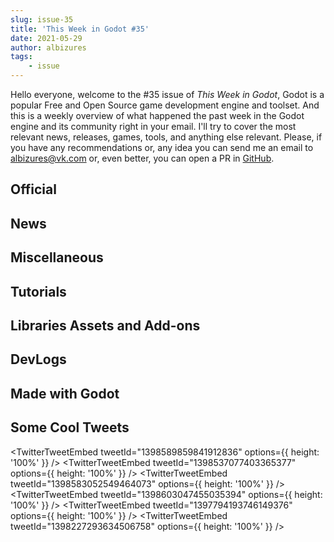 ```yaml
---
slug: issue-35
title: 'This Week in Godot #35'
date: 2021-05-29
author: albizures
tags:
	- issue
---
```


Hello everyone, welcome to the #35 issue of _This Week in Godot_, Godot is a popular Free and Open Source game development engine and toolset. And this is a weekly overview of what happened the past week in the Godot engine and its community right in your email. I'll try to cover the most relevant news, releases, games, tools, and anything else relevant. Please, if you have any recommendations or, any idea you can send me an email to albizures@vk.com or, even better, you can open a PR in [GitHub](https://github.com/albizures/ThisWeekInGodot).

## Official

<Card
	author="Godot Engine"
	link="https://godotengine.org/article/maintenance-release-godot-3-3-2"
	section="Official"
	label="Maintenance release: Godot 3.3.2"
	description="Here’s a new bugfix release for the 3.3 branch, fixing some regressions in Godot 3.3.1 (notably some crash conditions) and a handful of other minor issues."
	publisher="Godot Engine"
	icon="https://godotengine.org/themes/godotengine/assets/favicon.png"
	cover="https://godotengine.org/storage/app/uploads/public/60a/bf7/19d/60abf719de011665823007.png"
	date="2021-05-24T09:00:00.000Z"
/>

## News

<Card
	author="SRC Corporation"
	link="https://itch.io/jam/go-godot-jam"
	section="News"
	label="GoGodotJam has just started - the theme is GROWTH!"
	description="A game jam from 2021-05-23 to 2021-06-06 hosted by Redefine Gamedev, Rubens Rodrigues, bitbrain & ACB_Gamez."
	publisher="itch.io"
	icon="https://itch.io/favicon.ico"
	cover="https://img.itch.zone/aW1nLzU5MTU4OTQucG5n/original/w8VAT2.png"
	date="2021-05-30T19:21:00.000Z"
/>

<Card
	author="Yusa Studios"
	link="https://youtu.be/S72y7SjXyFY"
	section="News"
	label="TIleset generater version 0.3 update: release note"
	description="It is a simple tileset generator i made using godot. Feature includes:1. Wang tileset generator2. Blob tileset generator3."
	publisher="YouTube"
	icon="https://www.youtube.com/s/desktop/1f277c2a/img/favicon_144.png"
	cover="https://i.ytimg.com/vi/S72y7SjXyFY/hqdefault.jpg"
	date="2021-05-24T00:00:00.000Z"
/>

<Card
	author="Macaroni Studios"
	link="https://gotm.io/jam/gotm-jam/5"
	section="News"
	label="The 5th gotm jam for GodotEngine games has just begun!"
	description="Play free games instantly on any device."
	publisher="gotm.io"
	icon="https://gotm.io/icons/icon-512x512.png?v=3bcf1e44fdc2e6003d542d862e4856a7"
	cover="https://gotm.io/static/icon2-512-2f6a9604360bfa784629182c10914e98.png"
/>

## Miscellaneous

<Card
	author="Redefine Gamedev"
	link="https://youtu.be/N5q6Z0bprbE"
	section="Miscellaneous"
	label="GDQuest Interview: Gamedev, Godot and Youtube GoGodotJam"
	description=""
	publisher="YouTube"
	icon="https://www.youtube.com/s/desktop/1f277c2a/img/favicon_144.png"
	cover="https://i.ytimg.com/vi/N5q6Z0bprbE/maxresdefault.jpg"
	date="2021-05-26T00:00:00.000Z"
/>

<Card
	author="TimKrief IndieDev"
	link="https://youtu.be/p2lsEGpvuHM"
	section="Miscellaneous"
	label="Why you should include the game version in saved files"
	description="This might sound obvious for some but I almost forgot to include this in the saved files myself so I decided to share why it was so important to have the gam..."
	publisher="YouTube"
	icon="https://www.youtube.com/s/desktop/1f277c2a/img/favicon_144.png"
	cover="https://i.ytimg.com/vi/p2lsEGpvuHM/maxresdefault.jpg"
	date="2021-05-28T00:00:00.000Z"
/>

<Card
	author="cybereality"
	link="https://youtu.be/MiG-WKCXhX8"
	section="Miscellaneous"
	label="Godot 3.3.2 Lighting Study"
	description="Lighting study done in Godot 3.3.2Textures were found online, I just set up the lighting."
	publisher="YouTube"
	icon="https://www.youtube.com/s/desktop/1f277c2a/img/favicon_144.png"
	cover="https://i.ytimg.com/vi/MiG-WKCXhX8/maxresdefault.jpg"
	date="2021-05-27T00:00:00.000Z"
/>

<Card
	author="BitBirdy"
	link="https://youtu.be/KMdUJ16UOPs"
	section="Miscellaneous"
	label="Why I Chose Godot Over Unity for Pixel Art Games"
	description="In this video I explain why I switched to Godot Engine after using Unity for 3 years including a couple of concrete examples of Godot’s simple pixel art work..."
	publisher="YouTube"
	icon="https://www.youtube.com/s/desktop/1f277c2a/img/favicon_144.png"
	cover="https://i.ytimg.com/vi/KMdUJ16UOPs/maxresdefault.jpg"
	date="2021-05-27T00:00:00.000Z"
/>

<Card
	author="mw design"
	link="https://youtu.be/OC5dSu6Cd-g"
	section="Miscellaneous"
	label="Godot Engine 4 Dev - Room 812"
	description="Now its really fun to test the upcoming Godot Engine 4 (Nightly Build) with all of the great new features."
	publisher="YouTube"
	icon="https://www.youtube.com/s/desktop/1f277c2a/img/favicon_144.png"
	cover="https://i.ytimg.com/vi/OC5dSu6Cd-g/maxresdefault.jpg"
	date="2020-07-03T00:00:00.000Z"
/>

<Card
	author="John Ivess"
	link="https://youtu.be/GKT_2Dpr-Z4"
	section="Miscellaneous"
	label="How I Started with Godot and Why You Should Too | #GoGodotJam"
	description=""
	publisher="YouTube"
	icon="https://www.youtube.com/s/desktop/1f277c2a/img/favicon_144.png"
	cover="https://i.ytimg.com/vi/GKT_2Dpr-Z4/maxresdefault.jpg"
	date="2021-05-25T00:00:00.000Z"
/>

<Card
	author="Chevifier"
	link="https://youtu.be/8g0y2UFNa6g"
	section="Miscellaneous"
	label="GoGodotJam: Creating My Game Entry Live(Part 1)"
	description=""
	publisher="YouTube"
	icon="https://www.youtube.com/s/desktop/1f277c2a/img/favicon_144.png"
	cover="https://i.ytimg.com/vi/8g0y2UFNa6g/maxresdefault.jpg"
	date="2021-05-24T00:00:00.000Z"
/>

<Card
	author="A Nameless Ghoul"
	link="https://propervoid.itch.io/corpsefall/devlog/256429/were-switching-engines"
	section="Miscellaneous"
	label="We’re switching engines"
	description="Hi, everyone! It’s been a long time since we’ve posted a devlog here. We have been busy in the mean time."
	publisher="itch.io"
	icon="https://static.itch.io/images/org-logo.png"
	cover="https://img.itch.zone/aW1nLzI2ODExMTQucG5n/original/3tPqwI.png"
	date="2021-05-23T16:32:19.000Z"
/>

<Card
	author="Gotm"
	link="https://youtu.be/_SK8Z-aRluI"
	section="Miscellaneous"
	label="My Enchanted Staff Accidentally Destroyed the World - Gotm.io Plays Your Games #19"
	description=""
	publisher="YouTube"
	icon="https://www.youtube.com/s/desktop/1f277c2a/img/favicon_144.png"
	cover="https://i.ytimg.com/vi/_SK8Z-aRluI/maxresdefault.jpg"
	date="2021-05-21T00:00:00.000Z"
/>

<Card
	author="CodingKaiju"
	link="https://youtu.be/HrELM_gqI3I"
	section="Miscellaneous"
	label="HUGE Physics Changes"
	description=""
	publisher="YouTube"
	icon="https://www.youtube.com/s/desktop/1f277c2a/img/favicon_144.png"
	cover="https://i.ytimg.com/vi/HrELM_gqI3I/maxresdefault.jpg"
	date="2021-05-26T00:00:00.000Z"
/>

## Tutorials

<Card
	author="Rungeon"
	link="http://youtube.com/watch?v=rcBR8GkWVYM"
	section="Tutorials"
	label="Learn to do port forwarding in 3 minutes for online games(Godot)"
	description=""
	publisher="YouTube"
	icon="https://www.youtube.com/s/desktop/1f277c2a/img/favicon_144.png"
	cover="https://i.ytimg.com/vi/rcBR8GkWVYM/maxresdefault.jpg"
	date="2021-05-28T00:00:00.000Z"
/>

<Card
	author="picster"
	link="https://youtu.be/p15HiC69vPE"
	section="Tutorials"
	label="How to get a nice Glow effect in Godot ( + Post-Processing & World Environment Node )"
	description="Today I want to post a really quick tutorial as I get these questions so often: How to get a nice glow effect in Godot? Why has the glow artifacts? Why is th..."
	publisher="YouTube"
	icon="https://www.youtube.com/s/desktop/1f277c2a/img/favicon_144.png"
	cover="https://i.ytimg.com/vi/p15HiC69vPE/maxresdefault.jpg"
	date="2021-05-28T00:00:00.000Z"
/>

<Card
	author="Nathan Lovato"
	link="https://www.gdquest.com/tutorial/godot/best-practices/signals/"
	section="Tutorials"
	label="Best practices with Godot signals · GDQuest"
	description="This lesson discusses some good practices to follow and pitfalls to avoid when using signals in Godot."
	publisher="GDQuest"
	icon="https://www.gdquest.com/favicon.png"
	cover="https://www.gdquest.com/img/social-banner.png"
	date="2021-03-30T23:19:42.000Z"
/>

<Card
	author="Davies dev"
	link="https://youtu.be/W4OPKDb7FpU"
	section="Tutorials"
	label="Godot shooter platformer series | Part 5 Enemies, Score counter"
	description=""
	publisher="YouTube"
	icon="https://www.youtube.com/s/desktop/1f277c2a/img/favicon_144.png"
	cover="https://i.ytimg.com/vi/W4OPKDb7FpU/hqdefault.jpg"
	date="2021-05-27T00:00:00.000Z"
/>

<Card
	author="Garbaj"
	link="https://youtu.be/Lxx6M1AQVeU"
	section="Tutorials"
	label="Godot 3.1 - Basic 3rd Person Character Controller Tutorial In 6 Minutes"
	description="UPDATE: I realized there is a mistake in the code. [delete this] velocity = direction * speed [change this] velocity.linear_interpolate(velocity, accelerati..."
	publisher="YouTube"
	icon="https://www.youtube.com/s/desktop/1f277c2a/img/favicon_144.png"
	cover="https://i.ytimg.com/vi/Lxx6M1AQVeU/maxresdefault.jpg"
	date="2020-01-29T00:00:00.000Z"
/>

<Card
	author="Rungeon"
	link="https://youtu.be/OOsgNEXXTnA"
	section="Tutorials"
	label="GODOT Networking Online Chat Room"
	description=""
	publisher="YouTube"
	icon="https://www.youtube.com/s/desktop/1f277c2a/img/favicon_144.png"
	cover="https://i.ytimg.com/vi/OOsgNEXXTnA/maxresdefault.jpg"
	date="2021-05-27T00:00:00.000Z"
/>

<Card
	author="Gonkee"
	link="https://youtu.be/ybbJz6C9YYA"
	section="Tutorials"
	label="6 Types of Noise Textures in Godot, and how to make them!"
	description=""
	publisher="YouTube"
	icon="https://www.youtube.com/s/desktop/1f277c2a/img/favicon_144.png"
	cover="https://i.ytimg.com/vi/ybbJz6C9YYA/maxresdefault.jpg"
	date="2020-01-13T00:00:00.000Z"
/>

<Card
	author="picster"
	link="https://youtu.be/bqyDm0MmGqg"
	section="Tutorials"
	label="How to make your bullets look awesome in Godot - Advanced Trails"
	description="In this video we will be having a look into the creative use of the Line2D node!"
	publisher="YouTube"
	icon="https://www.youtube.com/s/desktop/1f277c2a/img/favicon_144.png"
	cover="https://i.ytimg.com/vi/bqyDm0MmGqg/maxresdefault.jpg"
	date="2021-05-25T00:00:00.000Z"
/>

<Card
	author="FinePointCGI"
	link="https://youtu.be/yVY2vGz6rwE"
	section="Tutorials"
	label="C# Godot | Creating a Celeste Like Character Movement System"
	description="Subscribe and learn more from me about Game Development and Programming!"
	publisher="YouTube"
	icon="https://www.youtube.com/s/desktop/1f277c2a/img/favicon_144.png"
	cover="https://i.ytimg.com/vi/yVY2vGz6rwE/maxresdefault.jpg"
	date="2021-05-24T00:00:00.000Z"
/>

<Card
	author="picster"
	link="https://youtu.be/ksj6lIfTjsw"
	section="Tutorials"
	label="How to make Ropes that react to Physics in Godot (Part 2)"
	description="In this video I will show you how to create a player controller that will react and interact to ropes in the Godot Engine like in my game Bottomless"
	publisher="YouTube"
	icon="https://www.youtube.com/s/desktop/1f277c2a/img/favicon_144.png"
	cover="https://i.ytimg.com/vi/ksj6lIfTjsw/maxresdefault.jpg"
	date="2021-05-24T00:00:00.000Z"
/>

<Card
	author="Hristo Stamenov"
	link="https://thatonegamedev.com/cpp/gdnative-and-cmake-code-first-approach/"
	section="Tutorials"
	label="GDNative code-first approach with CMake - That One Game Dev"
	description="I will explore an easy-to-use GDNative option for the programmers among us."
	publisher="That One Game Dev"
	icon="https://thatonegamedev.com/wp-content/uploads/2020/10/FAV.png"
	cover="https://thatonegamedev.com/wp-content/uploads/2021/03/godot-logo.png"
	date="2021-05-24T19:33:35.000Z"
/>

<Card
	author="MrEliptik"
	link="https://youtu.be/Q9KriHPYH4w"
	section="Tutorials"
	label="Scratcher effect shader - Learning shaders in Godot episode 2"
	description="In this second episode on my learning shaders series, I’m showing you how I made a scratcher shader inspired by 8pool."
	publisher="YouTube"
	icon="https://www.youtube.com/s/desktop/1f277c2a/img/favicon_144.png"
	cover="https://i.ytimg.com/vi/Q9KriHPYH4w/hqdefault.jpg"
	date="2021-05-28T00:00:00.000Z"
/>

<Card
	author="Gawe Game"
	link="https://youtu.be/XkrCQtl_6iE"
	section="Tutorials"
	label="Yuk Gawe Game Platformer 2D, Bagian #6: Platform Satu Arah #belajar​ #godotengine"
	description="​Video ke-6 dari seri tutorial pembuatan game platformer 2D dengan Godot."
	publisher="YouTube"
	icon="https://www.youtube.com/s/desktop/1f277c2a/img/favicon_144.png"
	cover="https://i.ytimg.com/vi/XkrCQtl_6iE/maxresdefault.jpg"
	date="2021-05-01T00:00:00.000Z"
/>

<Card
	author="Nevoski Studios"
	link="https://youtu.be/4Yw_07ambFw"
	section="Tutorials"
	label="Using Tilemaps to Instance Scenes in Godot"
	description="Learned how to use tilemaps to instance large numbers of stuff, so I tested out the performance on my laptop’s Geforce MX150, and its integrated Intel UHD 6..."
	publisher="YouTube"
	icon="https://www.youtube.com/s/desktop/1f277c2a/img/favicon_144.png"
	cover="https://i.ytimg.com/vi/4Yw_07ambFw/maxresdefault.jpg"
	date="2021-05-23T00:00:00.000Z"
/>

## Libraries Assets and Add-ons

<Card
	author="Aleksandar Popovic"
	link="https://youtu.be/OZHJqEUiP4U"
	section="Libraries Assets and Add-ons"
	label="Godot 3.3.1 Shader Water Free Download"
	description="Shader very realistic Water 2D depending on the texture you use, it can be cartoonist, enjoe!"
	publisher="YouTube"
	icon="https://www.youtube.com/s/desktop/1f277c2a/img/favicon_144.png"
	cover="https://i.ytimg.com/vi/OZHJqEUiP4U/maxresdefault.jpg"
	date="2021-05-25T00:00:00.000Z"
/>

<Card
	author="DataPlusProgram"
	link="https://github.com/DataPlusProgram/Godot-GoldSrc-MDL-Importer"
	section="Libraries Assets and Add-ons"
	label="Godot-GoldSrc-MDL-Importer"
	description="A plugin that allows you to import GldSrc .mdl model files into godot"
	publisher="GitHub"
	icon="https://github.com/windows-tile.png"
	cover="https://opengraph.githubassets.com/731473774a62d913d7a40f8bf3d2e7141ee7bd311c872f9bbed451238a1c989a/DataPlusProgram/Godot-GoldSrc-MDL-Importer"
	date="2021-05-23T09:00:00.000Z"
/>

<Card
	author="MrEliptik"
	link="https://youtu.be/TXjjVpzNZac"
	section="Libraries Assets and Add-ons"
	label="10 addons for better game jams in Godot"
	description="In this video, I’m presenting 10 addons for better game jams in Godot!"
	publisher="YouTube"
	icon="https://www.youtube.com/s/desktop/1f277c2a/img/favicon_144.png"
	cover="https://i.ytimg.com/vi/TXjjVpzNZac/hqdefault.jpg"
	date="2021-05-26T00:00:00.000Z"
/>

<Card
	author="ACB_Gamez"
	link="https://godotshaders.com/shader/perspective-warp-skew-shader/"
	section="Libraries Assets and Add-ons"
	label="Perspective Warp/Skew Shader"
	description=""
	publisher="Godot Shaders"
	icon="https://godotshaders.com/wp-content/uploads/2021/01/favicon.png"
	cover="https://godotshaders.com/wp-content/uploads/2021/01/Screen-Shot-2021-05-21-at-2.43.08-PM.png"
	date="2021-05-21T18:45:15.000Z"
/>

<Card
	author="_Lightning_Storm"
	link="https://godotshaders.com/shader/screen-space-edge-detection-outline-shader/"
	section="Libraries Assets and Add-ons"
	label="Screen-Space Edge Detection Outline Shader"
	description=""
	publisher="Godot Shaders"
	icon="https://godotshaders.com/wp-content/uploads/2021/01/favicon.png"
	cover="https://godotshaders.com/wp-content/uploads/2021/01/CoverImage.png"
	date="2021-05-27T20:06:41.000Z"
/>

## DevLogs

<Card
	author="Jonah Devs"
	link="https://youtu.be/BOqCmPYzuLk"
	section="DevLogs"
	label="How to Make a Day & Night Cycle with Shaders | Godot RPG Devlog"
	description="This time we are diving into the scary math-y world of shaders. Adding some feeling for how time is passing to our game."
	publisher="YouTube"
	icon="https://www.youtube.com/s/desktop/1f277c2a/img/favicon_144.png"
	cover="https://i.ytimg.com/vi/BOqCmPYzuLk/maxresdefault.jpg"
	date="2021-05-28T00:00:00.000Z"
/>

<Card
	author="mizpah93"
	link="https://youtu.be/TO_X5odc4FA"
	section="DevLogs"
	label="Making Furious Monsters For My Platformer Shooter | Indie Game Devlog 10"
	description="Making Furious Monsters for my Platformer Shooter | Indie Game Devlog 10. In this devlog I’ll be making monsters for my indie game."
	publisher="YouTube"
	icon="https://www.youtube.com/s/desktop/1f277c2a/img/favicon_144.png"
	cover="https://i.ytimg.com/vi/TO_X5odc4FA/maxresdefault.jpg"
	date="2021-05-28T00:00:00.000Z"
/>

<Card
	author="assasin gamer"
	link="https://youtu.be/IPJqibZC6MU"
	section="DevLogs"
	label="Catch me if you can devlog"
	description="Howdy! My name is Justin and I make games for fun. In todays video I Make a game within a couple of days and documented the process for you all to see links ..."
	publisher="YouTube"
	icon="https://www.youtube.com/s/desktop/1f277c2a/img/favicon_144.png"
	cover="https://i.ytimg.com/vi/IPJqibZC6MU/maxresdefault.jpg"
	date="2021-05-27T00:00:00.000Z"
/>

<Card
	author="Feniks Gamedev and Devlogs"
	link="https://youtu.be/NcMftxTZFyg"
	section="DevLogs"
	label="Using Bones and IK Chains To Make Character Move Godot Devlog Steam Game"
	description="In this Godot steam devlog I am discussing my progress on the game so far and showcasing how I have used Godot Bone2d nodes and Godot IK chains to do simple ..."
	publisher="YouTube"
	icon="https://www.youtube.com/s/desktop/1f277c2a/img/favicon_144.png"
	cover="https://i.ytimg.com/vi/NcMftxTZFyg/maxresdefault.jpg"
	date="2021-05-26T00:00:00.000Z"
/>

<Card
	author="jitspoe"
	link="https://youtu.be/7GR_lt8cXGU"
	section="DevLogs"
	label="Fist of the Forgotten Development Log #3: September 2020-Februrary 2021"
	description=""
	publisher="YouTube"
	icon="https://www.youtube.com/s/desktop/1f277c2a/img/favicon_144.png"
	cover="https://i.ytimg.com/vi/7GR_lt8cXGU/maxresdefault.jpg"
	date="2021-05-25T00:00:00.000Z"
/>

<Card
	author="Dig For Your Life Game"
	link="https://youtu.be/6Tko7dAkZyY"
	section="DevLogs"
	label="Dig For Your Life - Devlog #1"
	description="The first devlog video of “Dig For Your Life” indie game. It introduces the game play and work process done during last 4 weeks."
	publisher="YouTube"
	icon="https://www.youtube.com/s/desktop/1f277c2a/img/favicon_144.png"
	cover="https://i.ytimg.com/vi/6Tko7dAkZyY/maxresdefault.jpg"
	date="2021-05-26T00:00:00.000Z"
/>

<Card
	author="PlayWithFurcifer"
	link="https://youtu.be/KrW8p6L1HUI"
	section="DevLogs"
	label="Punch Enemies With Your Health Bar - Furcifer’s Fungeon Devlog #6"
	description="We’re making good progress on our Godot Engine indie game ‘Furcifer’s Fungeon’! We decided to rework the map and the hud to fit our neon art style and create..."
	publisher="YouTube"
	icon="https://www.youtube.com/s/desktop/1f277c2a/img/favicon_144.png"
	cover="https://i.ytimg.com/vi/KrW8p6L1HUI/maxresdefault.jpg"
	date="2021-05-25T00:00:00.000Z"
/>

<Card
	author="Stupid Game Experiments"
	link="https://youtu.be/Rnxim7Y-MkU"
	section="DevLogs"
	label="Godot Failed Me!!! Devlog"
	description="Recounting my failed experiments to try and get the most out of the Godot game engine in my ongoing series comparing Unity, Unreal, and GodotLink to the game..."
	publisher="YouTube"
	icon="https://www.youtube.com/s/desktop/1f277c2a/img/favicon_144.png"
	cover="https://i.ytimg.com/vi/Rnxim7Y-MkU/maxresdefault.jpg"
	date="2021-05-27T00:00:00.000Z"
/>

## Made with Godot

<Card
	author="Squizard Studios"
	link="https://squizardstudios.itch.io/dna-reflex"
	section="Made with Godot"
	label="DNA Reflex"
	description="Make Strands of DNA in this Biology Themed Reaction Game"
	publisher="itch.io"
	icon="https://img.itch.zone/aW1nLzYwNTQ2ODIucG5n/32x32%23/3sFcSD.png"
	cover="https://img.itch.zone/aW1nLzYwNTQ2ODIucG5n/original/2AthS8.png"
	date="2021-05-28T19:56:52.037Z"
/>

<Card
	author="carrotcake"
	link="https://youtu.be/7Zdzulmvmc8"
	section="Made with Godot"
	label="The Garden Path ~ Announcement Trailer"
	description="A slice-of-life sim about the joy of gardening, and the small pleasures that follow."
	publisher="YouTube"
	icon="https://www.youtube.com/s/desktop/1f277c2a/img/favicon_144.png"
	cover="https://i.ytimg.com/vi/7Zdzulmvmc8/maxresdefault.jpg"
	date="2021-05-26T00:00:00.000Z"
/>

<Card
	author="Fabre Loup"
	link="https://neverwrittengames.itch.io/lairhockey"
	section="Made with Godot"
	label="Lair Hockey"
	description="Play airhockey into adventure worlds and combat."
	publisher="itch.io"
	icon="https://img.itch.zone/aW1nLzYwMDA0MTMucG5n/32x32%23/zGD84%2B.png"
	cover="https://img.itch.zone/aW1nLzYwMDA0MzIucG5n/original/JyYrkY.png"
	date="2021-05-26T11:56:53.513Z"
/>

<Card
	author="salvation industries"
	link="https://youtu.be/KNRdbyOX8O4"
	section="Made with Godot"
	label="The Stroll - trailer, demo sequence"
	description="Walking through the streets you reflect about mankind, our past, future and present motivated by observing the ancient ruins of the city."
	publisher="YouTube"
	icon="https://www.youtube.com/s/desktop/1f277c2a/img/favicon_144.png"
	cover="https://i.ytimg.com/vi/KNRdbyOX8O4/hqdefault.jpg"
	date="2021-05-22T00:00:00.000Z"
/>

<Card
	author="WUJUN"
	link="https://wujunn.itch.io/gnono"
	section="Made with Godot"
	label="Gnono"
	description="A Windows desktop virtual pet."
	publisher="itch.io"
	icon="https://img.itch.zone/aW1nLzYwNjE5MDgucG5n/32x32%23/ENjuay.png"
	cover="https://img.itch.zone/aW1nLzYwNjE5MDgucG5n/original/H0nSL%2F.png"
	date="2021-05-28T17:56:54.994Z"
/>

<Card
	author="Hristo Stamenov"
	link="https://object71.itch.io/reach-the-window"
	section="Made with Godot"
	label="Reach the Window"
	description="Grow you plant until it reaches sunlight"
	publisher="itch.io"
	icon="https://img.itch.zone/aW1nLzYwNjUxODQucG5n/32x32%23/u9uWYc.png"
	cover="https://img.itch.zone/aW1nLzYwNjUxODQucG5n/original/DIApFz.png"
	date="2021-05-29T10:56:55.856Z"
/>

<Card
	author="leopeltola"
	link="https://leopeltola.itch.io/quantum-tower"
	section="Made with Godot"
	label="Quantum Tower"
	description="An arcade shooting game that uses a real quantum computer for generation."
	publisher="itch.io"
	icon="https://img.itch.zone/aW1nLzYwNTA3ODAucG5n/32x32%23/oFkkyA.png"
	cover="https://img.itch.zone/aW1nLzYwNTA3ODAucG5n/original/%2Fjqgmz.png"
	date="2021-05-28T11:56:56.783Z"
/>

<Card
	author="rainedoe"
	link="https://rainedoe.itch.io/one-less-hero"
	section="Made with Godot"
	label="One Less Hero"
	description="You can’t outrun justice."
	publisher="itch.io"
	icon="https://img.itch.zone/aW1nLzYwMjgwMjUucG5n/32x32%23/IOkn1c.png"
	cover="https://img.itch.zone/aW1nLzYwMjgwMjUucG5n/original/p0wixF.png"
	date="2021-05-24T11:56:58.290Z"
/>

<Card
	author="ldmoray"
	link="https://ldmoray.itch.io/yanth"
	section="Made with Godot"
	label="Yanth"
	description="You are not the hero"
	publisher="itch.io"
	icon="https://img.itch.zone/aW1nLzYwMjQ2NTYucG5n/32x32%23/Ngt4nu.png"
	cover="https://img.itch.zone/aW1nLzYwMjQ2NTYucG5n/original/9v2ZMj.png"
	date="2021-05-28T11:56:59.551Z"
/>

<Card
	author="Hoimar"
	link="https://hoimar.itch.io/ashes"
	section="Made with Godot"
	label="Ashes"
	description="A game about retrieving the ashes of your loved ones for the Godot Wild Jam #33"
	publisher="itch.io"
	icon="https://img.itch.zone/aW1nLzYwMzI1MjUuanBn/32x32%23/pSIfB1.jpg"
	cover="https://img.itch.zone/aW1nLzYwMzI1MjUuanBn/original/PW7nZd.jpg"
	date="2021-05-24T11:57:00.453Z"
/>

## Some Cool Tweets

<TwitterTweetEmbed
	tweetId="1398589859841912836"
	options={{ height: '100%' }}
/>
<TwitterTweetEmbed
	tweetId="1398537077403365377"
	options={{ height: '100%' }}
/>
<TwitterTweetEmbed
	tweetId="1398583052549464073"
	options={{ height: '100%' }}
/>
<TwitterTweetEmbed
	tweetId="1398603047455035394"
	options={{ height: '100%' }}
/>
<TwitterTweetEmbed
	tweetId="1397794193746149376"
	options={{ height: '100%' }}
/>
<TwitterTweetEmbed
	tweetId="1398227293634506758"
	options={{ height: '100%' }}
/>
